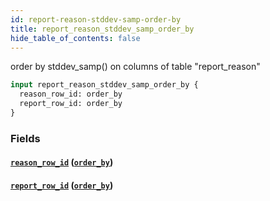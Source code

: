 ```yaml
---
id: report-reason-stddev-samp-order-by
title: report_reason_stddev_samp_order_by
hide_table_of_contents: false
---
```


order by stddev_samp() on columns of table "report_reason"

```graphql
input report_reason_stddev_samp_order_by {
  reason_row_id: order_by
  report_row_id: order_by
}
```

### Fields

#### [`reason_row_id`](#) ([`order_by`](../enums/order-by))

#### [`report_row_id`](#) ([`order_by`](../enums/order-by))
